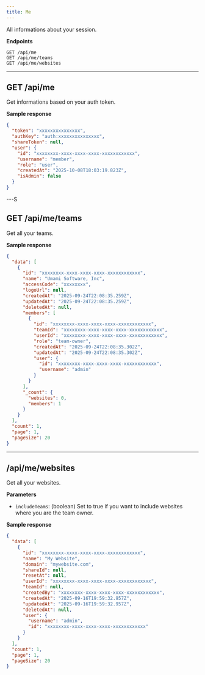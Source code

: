 ```yaml
---
title: Me
---
```


All informations about your session.

**Endpoints**

```text
GET /api/me
GET /api/me/teams
GET /api/me/websites
```

---

## GET /api/me

Get informations based on your auth token.

**Sample response**

```json
{
  "token": "xxxxxxxxxxxxxxx",
  "authKey": "auth:xxxxxxxxxxxxxxx",
  "shareToken": null,
  "user": {
    "id": "xxxxxxxx-xxxx-xxxx-xxxx-xxxxxxxxxxxx",
    "username": "member",
    "role": "user",
    "createdAt": "2025-10-08T18:03:19.823Z",
    "isAdmin": false
  }
}
```

---S

## GET /api/me/teams

Get all your teams.

**Sample response**

```json
{
  "data": [
    {
      "id": "xxxxxxxx-xxxx-xxxx-xxxx-xxxxxxxxxxxx",
      "name": "Umami Software, Inc",
      "accessCode": "xxxxxxxx",
      "logoUrl": null,
      "createdAt": "2025-09-24T22:08:35.259Z",
      "updatedAt": "2025-09-24T22:08:35.259Z",
      "deletedAt": null,
      "members": [
        {
          "id": "xxxxxxxx-xxxx-xxxx-xxxx-xxxxxxxxxxxx",
          "teamId": "xxxxxxxx-xxxx-xxxx-xxxx-xxxxxxxxxxxx",
          "userId": "xxxxxxxx-xxxx-xxxx-xxxx-xxxxxxxxxxxx",
          "role": "team-owner",
          "createdAt": "2025-09-24T22:08:35.302Z",
          "updatedAt": "2025-09-24T22:08:35.302Z",
          "user": {
            "id": "xxxxxxxx-xxxx-xxxx-xxxx-xxxxxxxxxxxx",
            "username": "admin"
          }
        }
      ],
      "_count": {
        "websites": 0,
        "members": 1
      }
    }
  ],
  "count": 1,
  "page": 1,
  "pageSize": 20
}
```

---

## /api/me/websites

Get all your websites.

**Parameters**

- `includeTeams`: (boolean) Set to true if you want to include websites where you are the team owner.

**Sample response**

```json
{
  "data": [
    {
      "id": "xxxxxxxx-xxxx-xxxx-xxxx-xxxxxxxxxxxx",
      "name": "My Website",
      "domain": "mywebsite.com",
      "shareId": null,
      "resetAt": null,
      "userId": "xxxxxxxx-xxxx-xxxx-xxxx-xxxxxxxxxxxx",
      "teamId": null,
      "createdBy": "xxxxxxxx-xxxx-xxxx-xxxx-xxxxxxxxxxxx",
      "createdAt": "2025-09-16T19:59:32.957Z",
      "updatedAt": "2025-09-16T19:59:32.957Z",
      "deletedAt": null,
      "user": {
        "username": "admin",
        "id": "xxxxxxxx-xxxx-xxxx-xxxx-xxxxxxxxxxxx"
      }
    }
  ],
  "count": 1,
  "page": 1,
  "pageSize": 20
}
```
